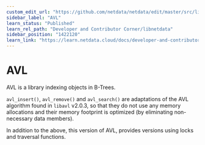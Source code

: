```yaml
---
custom_edit_url: "https://github.com/netdata/netdata/edit/master/src/libnetdata/avl/README.md"
sidebar_label: "AVL"
learn_status: "Published"
learn_rel_path: "Developer and Contributor Corner/libnetdata"
sidebar_position: "1422120"
learn_link: "https://learn.netdata.cloud/docs/developer-and-contributor-corner/libnetdata/avl"
---
```



# AVL

AVL is a library indexing objects in B-Trees.

`avl_insert()`, `avl_remove()` and `avl_search()` are adaptations
of the AVL algorithm found in `libavl` v2.0.3, so that they do not
use any memory allocations and their memory footprint is optimized
(by eliminating non-necessary data members).

In addition to the above, this version of AVL, provides versions using locks
and traversal functions.

